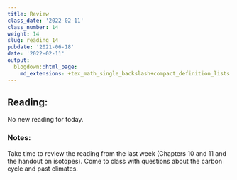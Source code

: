 ```yaml
---
title: Review
class_date: '2022-02-11'
class_number: 14
weight: 14
slug: reading_14
pubdate: '2021-06-18'
date: '2022-02-11'
output:
  blogdown::html_page:
    md_extensions: +tex_math_single_backslash+compact_definition_lists
---
```

## Reading:

No new reading for today.

### Notes:

Take time to review the reading from the last week (Chapters 10 and 11 and the handout on isotopes). Come to class with questions about the carbon cycle and past climates.
